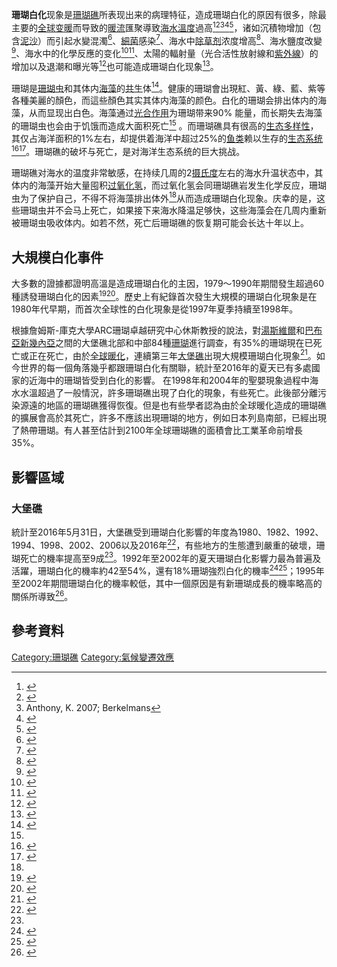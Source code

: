 {{multiple image
 | align = right
 | direction = vertical
 | width     = 220
 | image1    = Bleachedcoral.jpg
 | alt1      = 
 | caption1  = <center>白化的珊瑚</center>
 | image2    = Leaf plate montipora.gk.jpg
 | alt2      = 
 | caption2  = <center>健康的珊瑚</center>
}}
'''珊瑚白化'''现象是[[珊瑚礁|珊瑚礁]]所表现出来的病理特征，造成珊瑚白化的原因有很多，除最主要的[[全球变暖|全球变暖]]而导致的[[暖流|暖流]]匯聚導致[[海水|海水]][[溫度|溫度]]過高<ref name="theguardian.com">{{Cite news|url=https://www.theguardian.com/environment/2016/jun/07/the-great-barrier-reef-a-catastrophe-laid-bare|title=The Great Barrier Reef: a catastrophe laid bare|date=2016-06-06|newspaper=The Guardian|language=en-GB|issn=0261-3077|access-date=2016-10-15|archive-date=2020-01-06|archive-url=https://web.archive.org/web/20200106185850/https://www.theguardian.com/environment/2016/jun/07/the-great-barrier-reef-a-catastrophe-laid-bare|dead-url=no}}</ref><ref name=Temp>{{cite web|title=REEF 'AT RISK IN CLIMATE CHANGE' |url=http://www.coralcoe.org.au/news_stories/climatechange.html |accessdate=2007-07-12 |deadurl=yes |archiveurl=https://web.archive.org/web/20070801020136/http://www.coralcoe.org.au/news_stories/climatechange.html |archivedate=2007-08-01 }}</ref><ref name=KAnthony>Anthony, K. 2007; Berkelmans</ref><ref name=TSaxby2003>{{Cite journal | last1 = Saxby | first1 = T. | last2 = Dennison | first2 = W. C. | last3 = Hoegh-Guldberg | first3 = O. | title = Photosynthetic responses of the coral Montipora digitata to cold temperature stress | doi = 10.3354/meps248085 | journal = Marine Ecology Progress Series | volume = 248 | page = 85 | year = 2003 | pmid =  | pmc = }}</ref><ref>{{cite journal |author1=Marimuthu, N. |author2=Wilson, J. Jerald |author3=Vinithkumar, N. V. |author4=Kirubagaran, R. |year=2012 |title=Coral reef recovery status in south Andaman Islands after the bleaching event 2010 |journal=Journal of Ocean University of China |volume=12 |issue=1 |pages=91–96 |doi=10.1007/s11802-013-2014-2 |bibcode = 2013JOUC...12...91M }}</ref>，诸如沉積物增加（包含[[泥|泥]][[沙|沙]]）而引起水變混濁<ref>{{cite journal |author=Rogers, S.R. |title=Responses of coral reefs and reef organisms to sedimentation |journal=Marine Ecology Progress Series |volume=62 |pages=185–202 |year=1990 |url=http://www.int-res.com/articles/meps/62/m062p185.pdf |doi=10.3354/meps062185 |access-date=2016-06-20 |archive-date=2016-03-04 |archive-url=https://web.archive.org/web/20160304065204/http://www.int-res.com/articles/meps/62/m062p185.pdf |dead-url=no }}</ref>、[[細菌|細菌]]感染<ref>{{cite journal  |author=Kushmaro, A., Rosenberg, E., Fine, M., Loya, Y.  |title=l Beaching of the coral Oculina patagonica by Vibrio AK-1  |journal=Marine Ecology Progress Series  |volume=147  |pages=159–165  |year=1997  |url=http://www.tau.ac.il/lifesci/departments/zoology/members/loya/1108.pdf.pdf  |doi=10.3354/meps147159  |last2=Rosenberg  |last3=Fine  |last4=Loya  |access-date=2016-06-20  |archive-date=2016-03-03  |archive-url=https://web.archive.org/web/20160303234524/http://www.tau.ac.il/lifesci/departments/zoology/members/loya/1108.pdf.pdf  |dead-url=no  }}</ref>、海水中[[除草剂|除草剂]]浓度增高<ref>{{cite journal|author=Jones, R.J., Muller, J., Haynes, D., Schrieber, U., |title=Effects of herbicides diuron and atrazine on corals of the Great Barrier Reef, Australia |journal=Marine Ecology Progress Series |volume=251 |pages=153–167 |year=2003 |url=http://www.bios-mep.info/(2003)%20Jones,%20Muller,%20Haynes,%20Schreiber%20-%20Marine%20Ecology%20Progress%20Series.pdf |doi=10.3354/meps251153 |last2=Muller |last3=Haynes |last4=Schreiber |deadurl=yes |archiveurl=https://web.archive.org/web/20100331074104/http://www.bios-mep.info/%282003%29%20Jones%2C%20Muller%2C%20Haynes%2C%20Schreiber%20-%20Marine%20Ecology%20Progress%20Series.pdf |archivedate=2010-03-31 }}</ref>、海水鹽度改變<ref>{{cite journal |author1=Hoegh-Guldberg, O. |author2=Smith, G.J. |title=The effect of sudden changes in temperature, light and salinity on the population density and export of zooxanthellae from the reef corals Stylophora pistillata Esper and Seriatopora hystrix Dana |journal=Journal of Experimental Marine Biology and Ecology |volume=129 |pages=279–303 |year=1989 |url=http://www.sciencedirect.com/science/article/pii/0022098189901093 |doi=10.1016/0022-0981(89)90109-3 |issue=3 |access-date=2016-06-20 |archive-date=2016-01-06 |archive-url=https://web.archive.org/web/20160106075527/http://www.sciencedirect.com/science/article/pii/0022098189901093 |dead-url=no }}</ref>、海水中的化學反應的变化<ref name=Johnson07>{{cite book|first1=Johanna E |last1=Johnson |first2=Paul A |last2=Marshall |title=Climate change and the Great Barrier Reef: a vulnerability assessment |publisher=Great Barrier Reef Marine Park Authority |location=Townsville, Qld. |year=2007 |isbn=978-1-876945-61-9 |url=http://www.gbrmpa.gov.au/resources-and-publications/publications/climate-change-and-the-great-barrier-reef-a-vulnerability-assessment |deadurl=yes |archiveurl=https://web.archive.org/web/20140125180404/http://www.gbrmpa.gov.au/resources-and-publications/publications/climate-change-and-the-great-barrier-reef-a-vulnerability-assessment |archivedate=2014-01-25 }}</ref><ref name="Hoegh-Guldberg O, Mumby PJ, Hooten AJ, et al. 2007 1737–42">{{cite journal |author=Hoegh-Guldberg O, Mumby PJ, Hooten AJ |title=Coral reefs under rapid climate change and ocean acidification |journal=Science |volume=318 |issue=5857 |pages=1737–42 |date=December 2007 |pmid=18079392 |doi=10.1126/science.1152509 |url=http://www.sciencemag.org/cgi/pmidlookup?view=long&pmid=18079392|author2=and others |displayauthors=1 |bibcode=2007Sci...318.1737H |last3=Hooten |last4=Steneck |last5=Greenfield |last6=Gomez |last7=Harvell |last8=Sale |last9=Edwards |last10=Caldeira |last11=Knowlton |last12=Eakin |last13=Iglesias-Prieto |last14=Muthiga |last15=Bradbury |last16=Dubi |last17=Hatziolos }}</ref>、太陽的輻射量（光合活性放射線和[[紫外線|紫外線]]）的增加以及退潮和曝光等<ref>{{cite journal |author1=Anthony, K.R.N. |author2=Kerswell, A.P. |title=Coral mortality following extreme low tides and high solar radiation |journal=Marine Ecology Progress Series |volume=151 |issue=5 |pages=1623–1631 |year=2007 |url=http://www.springerlink.com/content/br08wn7w147166t3/ |doi=10.1007/s00227-006-0573-0 }}{{Dead link|date=2020年3月 |bot=InternetArchiveBot |fix-attempted=yes }}</ref>也可能造成珊瑚白化现象<ref>{{cite web |title=為什麼珊瑚會白化？ |url=http://edresource.nmns.edu.tw/ShowObject.aspx?id=0b81d9d8160b81d9d2990b81b762a50b81b7649b |publisher=[[國立自然科學博物館|國立自然科學博物館]]學習網 |date= |accessdate=2016-06-20 |archive-date=2016-08-17 |archive-url=https://web.archive.org/web/20160817215700/http://edresource.nmns.edu.tw/ShowObject.aspx?id=0b81d9d8160b81d9d2990b81b762a50b81b7649b |dead-url=no }}</ref>。

珊瑚是[[珊瑚虫|珊瑚虫]]和其体内[[海藻|海藻]]的[[共生|共生]]体<ref>{{Cite web |url=http://www.globalcoralbleaching.org/#essential-facts |title=存档副本 |accessdate=2017-11-09 |archive-date=2017-11-14 |archive-url=https://web.archive.org/web/20171114151304/http://www.globalcoralbleaching.org/#essential-facts |dead-url=no }}</ref>。健康的珊瑚會出現紅、黃、綠、藍、紫等各種美麗的顏色，而這些顏色其实其体内海藻的颜色。白化的珊瑚会排出体内的海藻，从而显现出白色。海藻通过[[光合作用|光合作用]]为珊瑚带来90% 能量，而长期失去海藻的珊瑚虫也会由于饥饿而造成大面积死亡<ref name="theguardian.com"/> 。而珊瑚礁具有很高的[[生态多样性|生态多样性]]，其仅占海洋面积的1%左右，却提供着海洋中超过25%的[[鱼类|鱼类]]赖以生存的[[生态系统|生态系统]]<ref>{{cite web|title= Value of Coral Ecosystems|url= https://coralreef.noaa.gov/aboutcorals/values/biodiversity/|date= |accessdate= 2017-11-09|archive-date= 2017-12-21|archive-url= https://web.archive.org/web/20171221042227/https://coralreef.noaa.gov/aboutcorals/values/biodiversity/|dead-url= no}}</ref><ref name="#1">{{cite video|title=How dead is the Great Barrier Reef?|url=https://www.youtube.com/watch?v=BO44JlAElXM|date=|accessdate=2017-11-09|archive-date=2017-11-01|archive-url=https://web.archive.org/web/20171101211356/https://www.youtube.com/watch?v=BO44JlAElXM|dead-url=no}}</ref>。珊瑚礁的破坏与死亡，是对海洋生态系统的巨大挑战。

珊瑚礁对海水的温度非常敏感，在持续几周的2[[摄氏度|摄氏度]]左右的海水升温状态中，其体内的海藻开始大量囤积[[过氧化氢|过氧化氢]]，而过氧化氢会同珊瑚礁岩发生化学反应，珊瑚虫为了保护自己，不得不将海藻排出体外<ref name="#1"/>从而造成珊瑚白化现象。庆幸的是，这些珊瑚虫并不会马上死亡，如果接下来海水降温足够快，这些海藻会在几周内重新被珊瑚虫吸收体内。如若不然，死亡后珊瑚礁的恢复期可能会长达十年以上。

==大規模白化事件==
大多數的證據都證明高溫是造成珊瑚白化的主因，1979～1990年期間發生超過60種誘發珊瑚白化的因素<ref name=Chumkiew>{{cite journal|title=Impact of Global Warming on Coral Reefs|last=Chumkiew|first=Sirilak|via=ResearchGate|date=2011|url=http://www.researchgate.net/publication/259578623_Impact_of_Global_Warming_on_Coral_Reefs|accessdate=2014-02-27|journal=|archive-date=2015-05-18|archive-url=https://web.archive.org/web/20150518090613/http://www.researchgate.net/publication/259578623_Impact_of_Global_Warming_on_Coral_Reefs|dead-url=no}}</ref><ref>{{cite journal|last=Huppert|first=Amit|author2=Lewis Stone|title=Chaos in the Pacific's Coral Reef Bleaching Cycle|url=https://archive.org/details/sim_american-naturalist_1998-09_152_3/page/447|journal=The American Naturalist|date=September 1998|volume=152|issue=3|pages=447–459|doi=10.1086/286181|pmid=18811451}}</ref>。歷史上有紀錄首次發生大規模的珊瑚白化現象是在1980年代早期，而首次全球性的白化現象是從1997年夏季持續至1998年。

根據詹姆斯-庫克大學ARC珊瑚卓越研究中心休斯教授的說法，對[[湯斯維爾|湯斯維爾]]和[[巴布亞新幾內亞|巴布亞新幾內亞]]之間的大堡礁北部和中部84種[[珊瑚|珊瑚]]進行調查，有35%的珊瑚現在已死亡或正在死亡，由於[[全球暖化|全球暖化]]，連續第三年[[大堡礁|大堡礁]]出現大規模珊瑚白化現象<ref>{{cite news |title=大堡礁：珊瑚白化現象「令35%珊瑚死亡」 |url=http://www.bbc.com/zhongwen/trad/world/2016/05/160530_great_barrier_reef_bleaching_kills |newspaper=BBC中文新聞網 |publisher= |date=2016-05-30 |accessdate=2016-06-20 |archive-date=2016-06-02 |archive-url=https://web.archive.org/web/20160602061048/http://www.bbc.com/zhongwen/trad/world/2016/05/160530_great_barrier_reef_bleaching_kills |dead-url=no }}</ref>。如今世界的每一個角落幾乎都跟珊瑚白化有關聯，統計至2016年的夏天已有多處國家的近海中的珊瑚皆受到白化的影響。
在1998年和2004年的聖嬰現象過程中海水水溫超過了一般情況，許多珊瑚礁出現了白化的現象，有些死亡。此後部分離污染源遠的地區的珊瑚礁獲得恢復。但是也有些學者認為由於全球暖化造成的珊瑚礁的擴展會高於其死亡，許多不應該出現珊瑚的地方，例如日本列島南部，已經出現了熱帶珊瑚。有人甚至估計到2100年全球珊瑚礁的面積會比工業革命前增長35%。

==影響區域==
===大堡礁===
統計至2016年5月31日，大堡礁受到珊瑚白化影響的年度為1980、1982、1992、1994、1998、2002、2006以及2016年<ref name=Plumer>{{cite web|last=Plumer|first=Brad|title=The unprecedented coral bleaching disaster at the Great Barrier Reef, explained|url=http://www.vox.com/2016/3/30/11332636/great-barrier-reef-coral-bleaching|work=Vox Energy & Environment|accessdate=2016-03-31|archive-date=2016-04-01|archive-url=https://web.archive.org/web/20160401025040/http://www.vox.com/2016/3/30/11332636/great-barrier-reef-coral-bleaching|dead-url=no}}</ref>，有些地方的生態遭到嚴重的破壞，珊瑚死亡的機率提高至9成<ref name=Johnson07 />。1992年至2002年的夏天珊瑚白化影響力最為普遍及活躍，珊瑚白化的機率約42至54%，還有18%珊瑚強烈白化的機率<ref name=Done>{{cite book|vauthors=Done T, Whetton P, Jones R, Berkelmans R, Lough J, Skirving W, Wooldridge S |title=Global Climate Change and Coral Bleaching on the Great Barrier Reef |publisher=Queensland Government Department of Natural Resources and Mines |year=2003 |isbn=0-642-32220-1 |url=http://www.hutten.org/fw/docs/319.pdf |deadurl=yes |archiveurl=https://web.archive.org/web/20110927221700/http://www.hutten.org/fw/docs/319.pdf |archivedate=2011-09-27 }}</ref><ref>{{cite journal |author=Berkelmans R, De'ath G, Kininmonth S, Skirving WJ |title=A comparison of the 1998 and 2002 coral bleaching events on the Great Barrier Reef: spatial correlation, patterns, and predictions |journal=Coral Reefs |volume=23 |issue=1 |pages=74–83 |date=April 2004 |doi=10.1007/s00338-003-0353-y |url=http://www.springerlink.com/index/WVF2DEAGMR0TV5TA.pdf |last2=De'Ath |last3=Kininmonth |last4=Skirving }}{{Dead link|date=2020年3月 |bot=InternetArchiveBot |fix-attempted=yes }}</ref>；1995年至2002年期間珊瑚白化的機率較低，其中一個原因是有新珊瑚成長的機率略高的關係所導致<ref>{{cite web|url= http://www.plosone.org/article/info:doi%2F10.1371%2Fjournal.pone.0017516|title= Disturbance and the Dynamics of Coral Cover on the Great Barrier Reef (1995–2009)|accessdate= 2016-06-20|archive-date= 2014-12-17|archive-url= https://web.archive.org/web/20141217064201/http://www.plosone.org/article/info:doi%2F10.1371%2Fjournal.pone.0017516|dead-url= no}}</ref>。

==參考資料==
{{reflist}}
[[Category:珊瑚礁|Category:珊瑚礁]]
[[Category:氣候變遷效應|Category:氣候變遷效應]]
